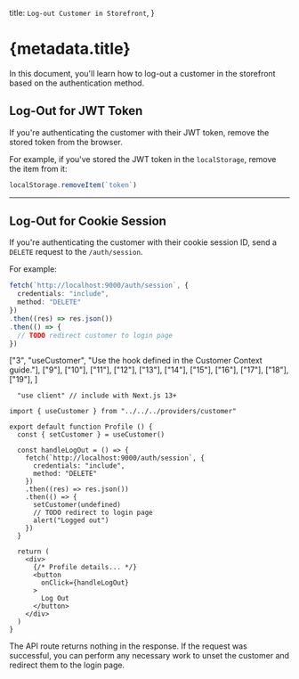 
  title: `Log-out Customer in Storefront`,
}

# {metadata.title}

In this document, you'll learn how to log-out a customer in the storefront based on the authentication method.

## Log-Out for JWT Token

If you're authenticating the customer with their JWT token, remove the stored token from the browser.

For example, if you've stored the JWT token in the `localStorage`, remove the item from it:

```ts
localStorage.removeItem(`token`)
```

---

## Log-Out for Cookie Session

If you're authenticating the customer with their cookie session ID, send a `DELETE` request to the `/auth/session`.

For example:

<CodeTabs group="store-request">
  <CodeTab label="Fetch API" value="fetch">

  ```ts
  fetch(`http://localhost:9000/auth/session`, {
    credentials: "include",
    method: "DELETE"
  })
  .then((res) => res.json())
  .then(() => {
    // TODO redirect customer to login page
  })
  ```

  </CodeTab>
  <CodeTab label="React" value="react">

  ["3", "useCustomer", "Use the hook defined in the Customer Context guide."],
  ["9"], ["10"], ["11"], ["12"], ["13"], ["14"], ["15"], ["16"], ["17"], ["18"],
  ["19"],
]

  ```tsx highlights={highlights}
    "use client" // include with Next.js 13+

  import { useCustomer } from "../../../providers/customer"

  export default function Profile () {
    const { setCustomer } = useCustomer()

    const handleLogOut = () => {
      fetch(`http://localhost:9000/auth/session`, {
        credentials: "include",
        method: "DELETE"
      })
      .then((res) => res.json())
      .then(() => {
        setCustomer(undefined)
        // TODO redirect to login page
        alert("Logged out")
      })
    }

    return (
      <div>
        {/* Profile details... */}
        <button
          onClick={handleLogOut}
        >
          Log Out
        </button>
      </div>
    )
  }
  ```

  </CodeTab>
</CodeTabs>

The API route returns nothing in the response. If the request was successful, you can perform any necessary work to unset the customer and redirect them to the login page.
